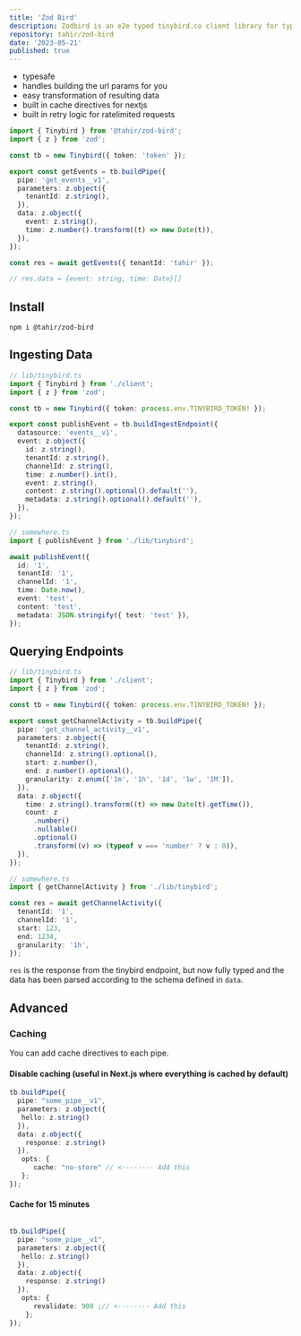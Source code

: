 ```yaml
---
title: 'Zod Bird'
description: Zodbird is an e2e typed tinybird.co client library for typescript, leveraging zod for type safety and transformations
repository: tahir/zod-bird
date: '2023-05-21'
published: true
---
```


- typesafe
- handles building the url params for you
- easy transformation of resulting data
- built in cache directives for nextjs
- built in retry logic for ratelimited requests

```ts
import { Tinybird } from '@tahir/zod-bird';
import { z } from 'zod';

const tb = new Tinybird({ token: 'token' });

export const getEvents = tb.buildPipe({
  pipe: 'get_events__v1',
  parameters: z.object({
    tenantId: z.string(),
  }),
  data: z.object({
    event: z.string(),
    time: z.number().transform((t) => new Date(t)),
  }),
});

const res = await getEvents({ tenantId: 'tahir' });

// res.data = {event: string, time: Date}[]
```

## Install

```
npm i @tahir/zod-bird
```

## Ingesting Data

```ts
// lib/tinybird.ts
import { Tinybird } from './client';
import { z } from 'zod';

const tb = new Tinybird({ token: process.env.TINYBIRD_TOKEN! });

export const publishEvent = tb.buildIngestEndpoint({
  datasource: 'events__v1',
  event: z.object({
    id: z.string(),
    tenantId: z.string(),
    channelId: z.string(),
    time: z.number().int(),
    event: z.string(),
    content: z.string().optional().default(''),
    metadata: z.string().optional().default(''),
  }),
});
```

```ts
// somewhere.ts
import { publishEvent } from './lib/tinybird';

await publishEvent({
  id: '1',
  tenantId: '1',
  channelId: '1',
  time: Date.now(),
  event: 'test',
  content: 'test',
  metadata: JSON.stringify({ test: 'test' }),
});
```

## Querying Endpoints

```ts
// lib/tinybird.ts
import { Tinybird } from './client';
import { z } from 'zod';

const tb = new Tinybird({ token: process.env.TINYBIRD_TOKEN! });

export const getChannelActivity = tb.buildPipe({
  pipe: 'get_channel_activity__v1',
  parameters: z.object({
    tenantId: z.string(),
    channelId: z.string().optional(),
    start: z.number(),
    end: z.number().optional(),
    granularity: z.enum(['1m', '1h', '1d', '1w', '1M']),
  }),
  data: z.object({
    time: z.string().transform((t) => new Date(t).getTime()),
    count: z
      .number()
      .nullable()
      .optional()
      .transform((v) => (typeof v === 'number' ? v : 0)),
  }),
});
```

```ts
// somewhere.ts
import { getChannelActivity } from './lib/tinybird';

const res = await getChannelActivity({
  tenantId: '1',
  channelId: '1',
  start: 123,
  end: 1234,
  granularity: '1h',
});
```

`res` is the response from the tinybird endpoint, but now fully typed and the data has been parsed according to the schema defined in `data`.

## Advanced

### Caching

You can add cache directives to each pipe.

#### Disable caching (useful in Next.js where everything is cached by default)

```ts
tb.buildPipe({
  pipe: "some_pipe__v1",
  parameters: z.object({
   hello: z.string()
  }),
  data: z.object({
    response: z.string()
  }),
   opts: {
      cache: "no-store" // <-------- Add this
   };
});

```

#### Cache for 15 minutes

```ts

tb.buildPipe({
  pipe: "some_pipe__v1",
  parameters: z.object({
   hello: z.string()
  }),
  data: z.object({
    response: z.string()
  }),
   opts: {
      revalidate: 900 ;// <-------- Add this
    };
});
```
